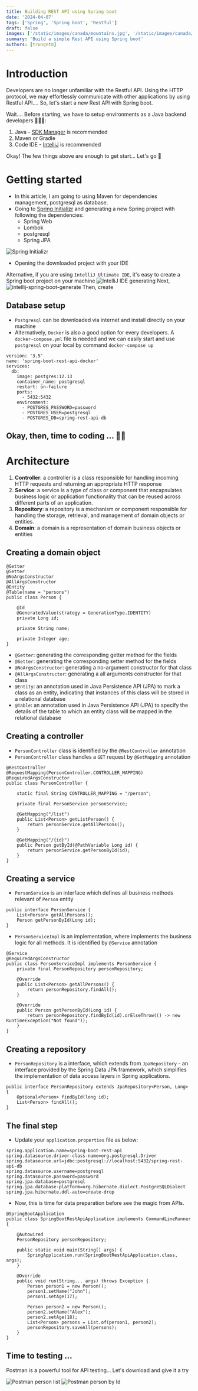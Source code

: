 ```yaml
---
title: Building REST API using Spring boot
date: '2024-04-07'
tags: ['Spring', 'Spring boot', 'Restful']
draft: false
images: ['/static/images/canada/mountains.jpg', '/static/images/canada/toronto.jpg']
summary: 'Build a simple Rest API using Spring boot'
authors: [trungntm]
---
```

# Introduction
Developers are no longer unfamiliar with the Restful API. Using the HTTP protocol, we may effortlessly communicate with other applications by using Restful API.... So, let's start a new Rest API with Spring boot.

Wait.... Before starting, we have to setup environments as a Java backend developers 👨🏻‍💻:
1. Java - [SDK Manager](https://sdkman.io/) is recommended
2. Maven or Gradle
3. Code IDE - [IntelliJ](https://www.jetbrains.com/) is recommended

Okay! The few things above are enough to get start... Let's go 🚀

# Getting started
- In this article, I am going to using Maven for dependencies management, postgresql as database.
- Going to [Spring Initializr](https://start.spring.io/) and generating a new Spring project with following the dependencies:
    - Spring Web
    - Lombok
    - postgresql
    - Spring JPA

![Spring Initializr](/static/images/blogs/building-rest-api-using-spring-boot/spring-initializr.png)
- Opening the downloaded project with your IDE

Alternative, if you are using `IntelliJ Ultimate IDE`, it's easy to create a Spring boot project on your machine
![IntelliJ IDE generating](/static/images/blogs/building-rest-api-using-spring-boot/intellij-spring-boot-generate.png)
Next,
![intellij-spring-boot-generate](/static/images/blogs/building-rest-api-using-spring-boot/intellij-spring-boot-generate-dependency.png)
Then, create

## Database setup
- `Postgresql` can be downloaded via internet and install directly on your machine
- Alternatively, `Docker` is also a good option for every developers. A `docker-compose.yml` file is needed and we can easily start and use `postgresql` on your local by command `docker-compose up`

```
version: '3.5'
name: 'spring-boot-rest-api-docker'
services:
  db:
    image: postgres:12.13
    container_name: postgresql
    restart: on-failure
    ports:
      - 5432:5432
    environment:
      - POSTGRES_PASSWORD=password
      - POSTGRES_USER=postgresql
      - POSTGRES_DB=spring-rest-api-db
```

## Okay, then, time to coding ... 👨‍💻

# Architecture
1. **Controller**: a controller is a class responsible for handling incoming HTTP requests and returning an appropriate HTTP response
2. **Service**: a service is a type of class or component that encapsulates business logic or application functionality that can be reused across different parts of an application.
3. **Repository**: a repository is a mechanism or component responsible for handling the storage, retrieval, and management of domain objects or entities.
4. **Domain**: a domain is a representation of domain business objects or entities

## Creating a domain object

```
@Getter
@Setter
@NoArgsConstructor
@AllArgsConstructor
@Entity
@Table(name = "persons")
public class Person {

    @Id
    @GeneratedValue(strategy = GenerationType.IDENTITY)
    private Long id;

    private String name;

    private Integer age;
}
```

- `@Getter`: generating the corresponding getter method for the fields
- `@Setter`: generating the corresponding setter method for the fields
- `@NoArgsConstructor`: generating a no-argument constructor for that class
- `@AllArgsConstructor`: generating a all arguments constructor for that class
- `@Entity`: an annotation used in Java Persistence API (JPA) to mark a class as an entity, indicating that instances of this class will be stored in a relational database
- `@Table`: an annotation used in Java Persistence API (JPA) to specify the details of the table to which an entity class will be mapped in the relational database

## Creating a controller

- `PersonController` class is identified by the `@RestController` annotation
- `PersonController` class handles a `GET` request by `@GetMapping` annotation

```
@RestController
@RequestMapping(PersonController.CONTROLLER_MAPPING)
@RequiredArgsConstructor
public class PersonController {

    static final String CONTROLLER_MAPPING = "/person";

    private final PersonService personService;

    @GetMapping("/list")
    public List<Person> getListPerson() {
        return personService.getAllPersons();
    }

    @GetMapping("/{id}")
    public Person getById(@PathVariable Long id) {
        return personService.getPersonById(id);
    }
}
```

## Creating a service

- `PersonService` is an interface which defines all business methods relevant of `Person` entity
```
public interface PersonService {
    List<Person> getAllPersons();
    Person getPersonById(Long id);
}
```
- `PersonServiceImpl` is an implementation, where implements the business logic for all methods. It is identified by `@Service` annotation
```
@Service
@RequiredArgsConstructor
public class PersonServiceImpl implements PersonService {
    private final PersonRepository personRepository;

    @Override
    public List<Person> getAllPersons() {
        return personRepository.findAll();
    }

    @Override
    public Person getPersonById(Long id) {
        return personRepository.findById(id).orElseThrow(() -> new RuntimeException("Not found"));
    }
}
```

## Creating a repository

- `PersonRepository` is a interface, which extends from `JpaRepository` - an interface provided by the Spring Data JPA framework, which simplifies the implementation of data access layers in Spring applications.
```
public interface PersonRepository extends JpaRepository<Person, Long> {
    Optional<Person> findById(long id);
    List<Person> findAll();
}
```

## The final step
- Update your `application.properties` file as below:
```
spring.application.name=spring-boot-rest-api
spring.datasource.driver-class-name=org.postgresql.Driver
spring.datasource.url=jdbc:postgresql://localhost:5432/spring-rest-api-db
spring.datasource.username=postgresql
spring.datasource.password=password
spring.jpa.database=postgresql
spring.jpa.database-platform=org.hibernate.dialect.PostgreSQLDialect
spring.jpa.hibernate.ddl-auto=create-drop

```
- Now, this is time for data preparation before see the magic from APIs.
```
@SpringBootApplication
public class SpringBootRestApiApplication implements CommandLineRunner {

	@Autowired
	PersonRepository personRepository;

	public static void main(String[] args) {
		SpringApplication.run(SpringBootRestApiApplication.class, args);
	}

	@Override
	public void run(String... args) throws Exception {
		Person person1 = new Person();
		person1.setName("John");
		person1.setAge(17);

		Person person2 = new Person();
		person2.setName("Alex");
		person2.setAge(18);
		List<Person> persons = List.of(person1, person2);
		personRepository.saveAll(persons);
	}
}
```

## Time to testing ...

Postman is a powerful tool for API testing... Let's download and give it a try

![Postman person list](/static/images/blogs/building-rest-api-using-spring-boot/postman-person-list.png)
![Postman person by Id](/static/images/blogs/building-rest-api-using-spring-boot/postman-person-by-id.png)
